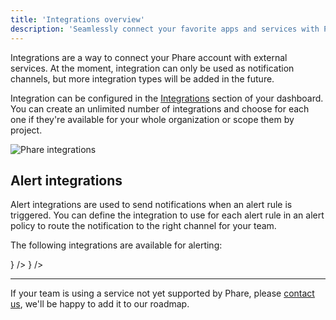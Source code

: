 ```yaml
---
title: 'Integrations overview'
description: 'Seamlessly connect your favorite apps and services with Phare'
---
```


Integrations are a way to connect your Phare account with external services. At the moment, integration can only be used as notification channels, but more integration types will be added in the future.

Integration can be configured in the [Integrations](https://app.phare.io/project/apps) section of your dashboard. You can create an unlimited number of integrations and choose for each one if they're available for your whole organization or scope them by project.

<Frame type="glass">
  <img class="border rounded-lg" src="/images/integrations/overview/phare-integrations.webp" alt="Phare integrations" />
</Frame>

## Alert integrations

Alert integrations are used to send notifications when an alert rule is triggered. You can define the integration to use for each alert rule in an alert policy to route the notification to the right channel for your team.

The following integrations are available for alerting:

<CardGroup cols={2}>
    <Card
        title="SMS"
        icon="message-lines"
        iconType="duotone"
        color="#FBBF24"
        href="/integrations/sms"
    />
    <Card
        title="Email"
        icon="envelope"
        iconType="duotone"
        color="#FBBF24"
        href="/integrations/email"
    />
    <Card
        title="Slack"
        href="/integrations/slack"
        icon={
            <svg xmlns="http://www.w3.org/2000/svg" viewBox="0 0 48 48">
                <path d="M17.2852 0C14.6817 0 12.5712 2.11091 12.5712 4.71414C12.5707 5.33254 12.6921 5.94512 12.9287 6.51665C13.1652 7.08833 13.5123 7.60787 13.95 8.0456C14.3877 8.48334 14.9076 8.83067 15.4798 9.06791C16.0521 9.30515 16.6656 9.42758 17.2852 9.42827H22V4.71414C22.001 3.46503 21.5049 2.26668 20.6207 1.38264C19.7366 0.49859 18.5367 0.0012479 17.2852 0ZM17.2852 12.571H4.71397C2.11033 12.571 0 14.6819 0 17.2859C0 19.8891 2.11033 22 4.71397 22H17.286C19.8888 22 22 19.8891 22 17.2859C22 14.6819 19.8888 12.571 17.2852 12.571Z" fill="#36C5F0"/>
                <path d="M48 17.2852C48 14.6814 45.8889 12.5706 43.2853 12.5706C40.6817 12.5706 38.5712 14.6814 38.5712 17.2852V21.9992H43.2853C44.5368 21.9979 45.7366 21.5006 46.6207 20.6166C47.505 19.7327 48.001 18.5343 48 17.2852ZM35.4286 17.2852V4.71396C35.4299 3.4649 34.9336 2.26659 34.0496 1.38259C33.1652 0.498571 31.9655 0.00124785 30.714 0C28.1103 0 26 2.11083 26 4.71396V17.2845C26 19.8892 28.1103 22 30.714 22C31.9655 21.9988 33.1652 21.5014 34.0496 20.6174C34.9336 19.7335 35.4299 18.5351 35.4286 17.286" fill="#2EB67D"/>
                <path d="M30.714 48C31.9655 47.9988 33.1652 47.5014 34.0496 46.6173C34.9336 45.7333 35.4299 44.535 35.4286 43.2859C35.4299 42.0369 34.9336 40.8385 34.0496 39.9545C33.1652 39.0703 31.9655 38.573 30.714 38.5719H26V43.2859C26 45.889 28.1103 48 30.714 48ZM30.714 35.429H43.2862C45.8888 35.429 48 33.3181 48 30.7141C48.001 29.465 47.505 28.2666 46.6207 27.3827C45.7366 26.4986 44.5368 26.0012 43.2853 26H30.714C28.1103 26 26 28.1109 26 30.7141C25.9993 31.3324 26.1208 31.9451 26.3575 32.5167C26.594 33.0883 26.941 33.6077 27.3786 34.0455C27.8165 34.4832 28.3362 34.8307 28.9087 35.0679C29.4808 35.3051 30.0943 35.4276 30.714 35.4281" fill="#ECB22E"/>
                <path d="M2.39227e-06 30.7141C-0.000621552 31.3324 0.120812 31.9451 0.357384 32.5167C0.593942 33.0883 0.940993 33.6077 1.37872 34.0455C1.81646 34.4832 2.33628 34.8307 2.90854 35.0679C3.48081 35.3051 4.09427 35.4276 4.71397 35.4281C5.96546 35.427 7.16524 34.9297 8.04944 34.0455C8.93363 33.1615 9.42974 31.9631 9.42863 30.7141V26H4.71397C2.11033 26 2.39227e-06 28.1109 2.39227e-06 30.7141ZM12.5712 30.7141V43.2852C12.5712 45.889 14.6817 48 17.2852 48C18.5368 47.9988 19.7366 47.5014 20.6207 46.6173C21.5049 45.7333 22.001 44.535 22 43.2859V30.7141C22.0007 30.0956 21.8791 29.483 21.6425 28.9112C21.4059 28.3397 21.0588 27.8201 20.6209 27.3823C20.1831 26.9447 19.6631 26.5972 19.0909 26.3601C18.5185 26.1227 17.905 26.0004 17.2852 26C14.6817 26 12.5712 28.1109 12.5712 30.7141Z" fill="#E01E5A"/>
            </svg>
        }
    />
    <Card
        title="Discord"
        href="/integrations/discord"
        icon={
            <svg xmlns="http://www.w3.org/2000/svg" viewBox="0 0 48 48">
                <path fill="#5865F2" d="M40.63 8a40.03 40.03 0 0 0-9.9-3c-.43.75-.93 1.75-1.27 2.55-3.7-.53-7.35-.53-10.97.01-.35-.8-.86-1.8-1.3-2.54-3.47.58-6.8 1.61-9.9 3.03C1.04 17.23-.65 26.17.21 34.99A40.1 40.1 0 0 0 12.36 41c.98-1.3 1.85-2.7 2.6-4.15a25.94 25.94 0 0 1-4.1-1.93c.34-.24.68-.5 1-.77a28.81 28.81 0 0 0 24.29-.03c.32.27.66.53 1 .77-1.3.76-2.67 1.41-4.1 1.94a28.98 28.98 0 0 0 2.6 4.15 40 40 0 0 0 12.15-6.05c1-10.22-1.73-19.08-7.17-26.93Zm-24.6 21.55c-2.38 0-4.32-2.14-4.33-4.75 0-2.61 1.9-4.76 4.31-4.76 2.42 0 4.36 2.13 4.32 4.75.01 2.6-1.9 4.75-4.3 4.76Zm15.94-.02c-2.37 0-4.32-2.14-4.32-4.75s1.9-4.76 4.31-4.76c2.41 0 4.36 2.14 4.32 4.75 0 2.61-1.9 4.76-4.3 4.76Z"/>
            </svg>
        }
    />
</CardGroup>

---

If your team is using a service not yet supported by Phare, please [contact us](mailto:contact@phare.io), we'll be happy to add it to our roadmap.

